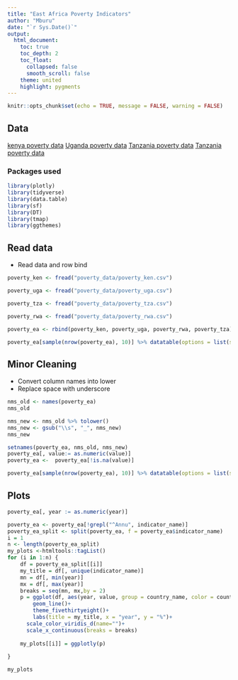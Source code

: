 ```yaml
---
title: "East Africa Poverty Indicators"
author: "Mburu"
date: "`r Sys.Date()`"
output:
  html_document:
    toc: true
    toc_depth: 2
    toc_float:
      collapsed: false
      smooth_scroll: false
    theme: united
    highlight: pygments
---
```


```r
knitr::opts_chunk$set(echo = TRUE, message = FALSE, warning = FALSE)
```

## Data 
[kenya poverty data](https://data.humdata.org/dataset/world-bank-poverty-indicators-for-kenya)
[Uganda poverty data](https://data.humdata.org/dataset/world-bank-poverty-indicators-for-uganda)
[Tanzania poverty data](https://data.humdata.org/dataset/world-bank-poverty-indicators-for-tanzania)
[Tanzania poverty data](https://data.humdata.org/dataset/world-bank-poverty-indicators-for-rwanda)

### Packages used

```r
library(plotly)
library(tidyverse)
library(data.table)
library(sf)
library(DT)
library(tmap)
library(ggthemes)
```

## Read data

- Read data and row bind

```r
poverty_ken <- fread("poverty_data/poverty_ken.csv")

poverty_uga <- fread("poverty_data/poverty_uga.csv")

poverty_tza <- fread("poverty_data/poverty_tza.csv")

poverty_rwa <- fread("poverty_data/poverty_rwa.csv")

poverty_ea <- rbind(poverty_ken, poverty_uga, poverty_rwa, poverty_tza)

poverty_ea[sample(nrow(poverty_ea), 10)] %>% datatable(options = list(scrollX = TRUE))
```

## Minor Cleaning

- Convert column names into lower 
- Replace space with underscore


```r
nms_old <- names(poverty_ea) 
nms_old

nms_new <- nms_old %>% tolower() 
nms_new <- gsub("\\s", "_", nms_new)
nms_new

setnames(poverty_ea, nms_old, nms_new)
poverty_ea[, value:= as.numeric(value)]
poverty_ea <-  poverty_ea[!is.na(value)]

poverty_ea[sample(nrow(poverty_ea), 10)] %>% datatable(options = list(scrollX = TRUE))

```

## Plots



```r
poverty_ea[, year := as.numeric(year)]

poverty_ea <- poverty_ea[!grepl("^Annu", indicator_name)]
poverty_ea_split <- split(poverty_ea, f = poverty_ea$indicator_name)
i = 1
n <- length(poverty_ea_split)
my_plots <-htmltools::tagList()
for (i in 1:n) {
    df = poverty_ea_split[[i]]
    my_title = df[, unique(indicator_name)]
    mn = df[, min(year)]
    mx = df[, max(year)]
    breaks = seq(mn, mx,by = 2)
    p = ggplot(df, aes(year, value, group = country_name, color = country_name) ) +
        geom_line()+
        theme_fivethirtyeight()+
        labs(title = my_title, x = "year", y = "%")+
      scale_color_viridis_d(name="")+
      scale_x_continuous(breaks = breaks)
    
    my_plots[[i]] = ggplotly(p)
    
}

my_plots
```

